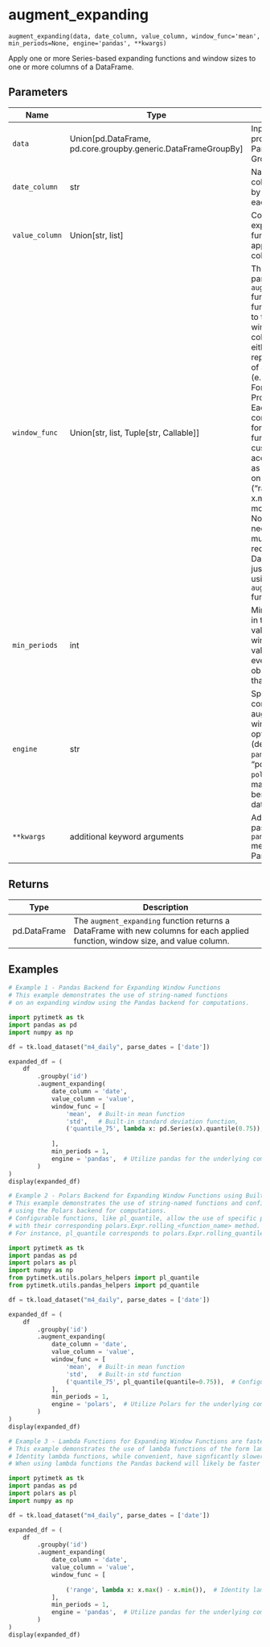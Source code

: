# augment_expanding { #pytimetk.augment_expanding }

`augment_expanding(data, date_column, value_column, window_func='mean', min_periods=None, engine='pandas', **kwargs)`

Apply one or more Series-based expanding functions and window sizes to one or more columns of a DataFrame.

## Parameters

| Name           | Type                                                            | Description                                                                                                                                                                                                                                                                                                                                                                                                                                                                                                                                                                                                                                                                                                                                                                                                    | Default    |
|----------------|-----------------------------------------------------------------|----------------------------------------------------------------------------------------------------------------------------------------------------------------------------------------------------------------------------------------------------------------------------------------------------------------------------------------------------------------------------------------------------------------------------------------------------------------------------------------------------------------------------------------------------------------------------------------------------------------------------------------------------------------------------------------------------------------------------------------------------------------------------------------------------------------|------------|
| `data`         | Union\[pd.DataFrame, pd.core.groupby.generic.DataFrameGroupBy\] | Input data to be processed. Can be a Pandas DataFrame or a GroupBy object.                                                                                                                                                                                                                                                                                                                                                                                                                                                                                                                                                                                                                                                                                                                                     | _required_ |
| `date_column`  | str                                                             | Name of the datetime column. Data is sorted by this column within each group.                                                                                                                                                                                                                                                                                                                                                                                                                                                                                                                                                                                                                                                                                                                                  | _required_ |
| `value_column` | Union\[str, list\]                                              | Column(s) to which the expanding window functions should be applied. Can be a single column name or a list.                                                                                                                                                                                                                                                                                                                                                                                                                                                                                                                                                                                                                                                                                                    | _required_ |
| `window_func`  | Union\[str, list, Tuple\[str, Callable\]\]                      | The `window_func` parameter in the `augment_expanding` function specifies the function(s) to be applied to the expanding windows of the value column(s).  1. It can be either:     - A string representing the name of a standard function (e.g., 'mean', 'sum').      2. For custom functions:     - Provide a list of tuples. Each tuple should contain a custom name for the function and the function itself.     - Each custom function should accept a Pandas Series as its input and operate on that series.       Example: ("range", lambda x: x.max() - x.min())  (See more Examples below.)  Note: If your function needs to operate on multiple columns (i.e., it requires access to a DataFrame rather than just a Series), consider using the `augment_expanding_apply` function in this library. | `'mean'`   |
| `min_periods`  | int                                                             | Minimum observations in the window to have a value. Defaults to the window size. If set, a value will be produced even if fewer observations are present than the window size.                                                                                                                                                                                                                                                                                                                                                                                                                                                                                                                                                                                                                                 | `None`     |
| `engine`       | str                                                             | Specifies the backend computation library for augmenting expanding window functions.   The options are:     - "pandas" (default): Uses the `pandas` library.     - "polars": Uses the `polars` library, which may offer performance benefits for larger datasets.                                                                                                                                                                                                                                                                                                                                                                                                                                                                                                                                              | `'pandas'` |
| `**kwargs`     | additional keyword arguments                                    | Additional arguments passed to the `pandas.Series.expanding` method when using the Pandas engine.                                                                                                                                                                                                                                                                                                                                                                                                                                                                                                                                                                                                                                                                                                              | `{}`       |

## Returns

| Type         | Description                                                                                                                     |
|--------------|---------------------------------------------------------------------------------------------------------------------------------|
| pd.DataFrame | The `augment_expanding` function returns a DataFrame with new columns for each applied function, window size, and value column. |

## Examples

```python
# Example 1 - Pandas Backend for Expanding Window Functions
# This example demonstrates the use of string-named functions 
# on an expanding window using the Pandas backend for computations.

import pytimetk as tk
import pandas as pd
import numpy as np

df = tk.load_dataset("m4_daily", parse_dates = ['date'])

expanded_df = (
    df
        .groupby('id')
        .augment_expanding(
            date_column = 'date', 
            value_column = 'value', 
            window_func = [
                'mean',  # Built-in mean function
                'std',   # Built-in standard deviation function,
                ('quantile_75', lambda x: pd.Series(x).quantile(0.75)),  # Custom quantile function
                
            ],
            min_periods = 1,
            engine = 'pandas',  # Utilize pandas for the underlying computations
        )
)
display(expanded_df)
```


```python
# Example 2 - Polars Backend for Expanding Window Functions using Built-Ins (538X Faster than Pandas)
# This example demonstrates the use of string-named functions and configurable functions 
# using the Polars backend for computations.
# Configurable functions, like pl_quantile, allow the use of specific parameters associated 
# with their corresponding polars.Expr.rolling_<function_name> method.
# For instance, pl_quantile corresponds to polars.Expr.rolling_quantile.

import pytimetk as tk
import pandas as pd
import polars as pl
import numpy as np
from pytimetk.utils.polars_helpers import pl_quantile
from pytimetk.utils.pandas_helpers import pd_quantile

df = tk.load_dataset("m4_daily", parse_dates = ['date'])

expanded_df = (
    df
        .groupby('id')
        .augment_expanding(
            date_column = 'date', 
            value_column = 'value', 
            window_func = [
                'mean',  # Built-in mean function
                'std',   # Built-in std function
                ('quantile_75', pl_quantile(quantile=0.75)),  # Configurable with all parameters found in polars.Expr.rolling_quantile
            ],
            min_periods = 1,
            engine = 'polars',  # Utilize Polars for the underlying computations
        )
)
display(expanded_df)
```

```python
# Example 3 - Lambda Functions for Expanding Window Functions are faster in Pandas than Polars
# This example demonstrates the use of lambda functions of the form lambda x: x
# Identity lambda functions, while convenient, have signficantly slower performance.
# When using lambda functions the Pandas backend will likely be faster than Polars.

import pytimetk as tk
import pandas as pd
import polars as pl
import numpy as np

df = tk.load_dataset("m4_daily", parse_dates = ['date'])

expanded_df = (
    df
        .groupby('id')
        .augment_expanding(
            date_column = 'date', 
            value_column = 'value', 
            window_func = [
                
                ('range', lambda x: x.max() - x.min()),  # Identity lambda function: can be slower, especially in Polars
            ],
            min_periods = 1,
            engine = 'pandas',  # Utilize pandas for the underlying computations
        )
)
display(expanded_df)
```